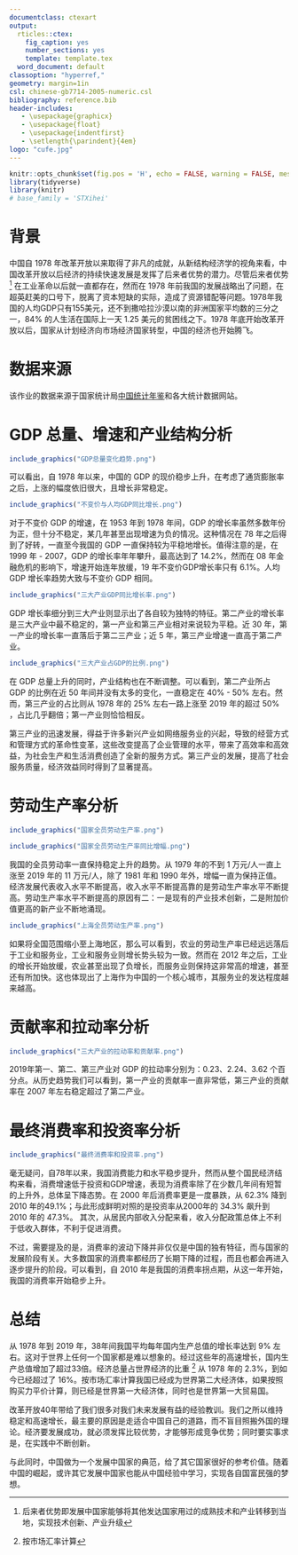 ```yaml
---
documentclass: ctexart
output:
  rticles::ctex:
    fig_caption: yes
    number_sections: yes
    template: template.tex
  word_document: default
classoption: "hyperref,"
geometry: margin=1in
csl: chinese-gb7714-2005-numeric.csl
bibliography: reference.bib
header-includes:
   - \usepackage{graphicx}
   - \usepackage{float}
   - \usepackage{indentfirst}
   - \setlength{\parindent}{4em}
logo: "cufe.jpg"
---
```


```r
knitr::opts_chunk$set(fig.pos = 'H', echo = FALSE, warning = FALSE, message = FALSE)
library(tidyverse)
library(knitr)
# base_family = 'STXihei'
```

\newpage

\tableofcontents

\newpage

# 背景

中国自 1978 年改革开放以来取得了非凡的成就，从新结构经济学的视角来看，中国改革开放以后经济的持续快速发展是发挥了后来者优势的潜力。尽管后来者优势
^[后来者优势即发展中国家能够将其他发达国家用过的成熟技术和产业转移到当地，实现技术创新、产业升级]
在工业革命以后就一直都存在，然而在 1978 年前我国的发展战略出了问题，在超英赶美的口号下，脱离了资本短缺的实际，造成了资源错配等问题。1978年我国的人均GDP只有155美元，还不到撒哈拉沙漠以南的非洲国家平均数的三分之一，84% 的人生活在国际上一天 1.25 美元的贫困线之下。1978 年底开始改革开放以后，国家从计划经济向市场经济国家转型，中国的经济也开始腾飞。

# 数据来源

该作业的数据来源于国家统计局[中国统计年鉴](http://www.stats.gov.cn/tjsj/ndsj/2019/indexch.htm)和各大统计数据网站。

# GDP 总量、增速和产业结构分析

```r
include_graphics("GDP总量变化趋势.png")
```

可以看出，自 1978 年以来，中国的 GDP 的现价稳步上升，在考虑了通货膨胀率之后，上涨的幅度依旧很大，且增长非常稳定。

```r
include_graphics("不变价与人均GDP同比增长.png")
```

对于不变价 GDP 的增速，在 1953 年到 1978 年间，GDP 的增长率虽然多数年份为正，但十分不稳定，某几年甚至出现增速为负的情况。这种情况在 78 年之后得到了好转，一直至今我国的 GDP 一直保持较为平稳地增长。值得注意的是，在 1999 年 - 2007，GDP 的增长率年年攀升，最高达到了 14.2%，然而在 08 年金融危机的影响下，增速开始连年放缓，19 年不变价GDP增长率只有 6.1%。人均 GDP 增长率趋势大致与不变价 GDP 相同。

```r
include_graphics("三大产业GDP同比增长率.png")
```

GDP 增长率细分到三大产业则显示出了各自较为独特的特征。第二产业的增长率是三大产业中最不稳定的，第一产业和第三产业相对来说较为平稳。近 30 年，第一产业的增长率一直落后于第二三产业；近 5 年，第三产业增速一直高于第二产业。

```r
include_graphics("三大产业占GDP的比例.png")
```

在 GDP 总量上升的同时，产业结构也在不断调整。可以看到，第二产业所占 GDP 的比例在近 50 年间并没有太多的变化，一直稳定在 40% - 50% 左右。然而，第三产业的占比则从 1978 年的 25% 左右一路上涨至 2019 年的超过 50% ，占比几乎翻倍；第一产业则恰恰相反。

第三产业的迅速发展，得益于许多新兴产业如网络服务业的兴起，导致的经营方式和管理方式的革命性变革，这些改变提高了企业管理的水平，带来了高效率和高效益，为社会生产和生活消费创造了全新的服务方式。第三产业的发展，提高了社会服务质量，经济效益同时得到了显著提高。

# 劳动生产率分析

```r
include_graphics("国家全员劳动生产率.png")
```

```r
include_graphics("国家全员劳动生产率同比增幅.png")
```

我国的全员劳动率一直保持稳定上升的趋势。从 1979 年的不到 1 万元/人一直上涨至 2019 年的 11 万元/人，除了 1981 年和 1990 年外，增幅一直为保持正值。经济发展代表收入水平不断提高，收入水平不断提高靠的是劳动生产率水平不断提高。劳动生产率水平不断提高的原因有二：一是现有的产业技术创新，二是附加价值更高的新产业不断地涌现。

```r
include_graphics("上海全员劳动生产率.png")
```

如果将全国范围缩小至上海地区，那么可以看到，农业的劳动生产率已经远远落后于工业和服务业，工业和服务业则增长势头较为一致。然而在 2012 年之后，工业的增长开始放缓，农业甚至出现了负增长，而服务业则保持这非常高的增速，甚至还有所加快。这也体现出了上海作为中国的一个核心城市，其服务业的发达程度越来越高。

# 贡献率和拉动率分析

```r
include_graphics("三大产业的拉动率和贡献率.png")
```

2019年第一、第二、第三产业对 GDP 的拉动率分别为：0.23、2.24、3.62 个百分点。从历史趋势我们可以看到，第一产业的贡献率一直非常低，第三产业的贡献率在 2007 年左右稳定超过了第二产业。

# 最终消费率和投资率分析

```r
include_graphics("最终消费率和投资率.png")
```

毫无疑问，自78年以来，我国消费能力和水平稳步提升，然而从整个国民经济结构来看，消费增速低于投资和GDP增速，表现为消费率除了在少数几年间有短暂的上升外，总体呈下降态势。在 2000 年后消费率更是一度暴跌，从 62.3% 降到 2010 年的49.1%；与此形成鲜明对照的是投资率从2000年的 34.3% 飙升到 2010 年的 47.3%。
其次，从居民内部收入分配来看，收入分配政策总体上不利于低收入群体，不利于促进消费。

不过，需要提及的是，消费率的波动下降并非仅仅是中国的独有特征，而与国家的发展阶段有关。大多数国家的消费率都经历了长期下降的过程，而且也都会再进入逐步提升的阶段。可以看到，自 2010 年是我国的消费率拐点期，从这一年开始，我国的消费率开始稳步上升。

# 总结

从 1978 年到 2019 年，38年间我国平均每年国内生产总值的增长率达到 9% 左右。这对于世界上任何一个国家都是难以想象的。经过这些年的高速增长，国内生产总值增加了超过33倍。经济总量占世界经济的比重
^[按市场汇率计算]
从 1978 年的 2.3%，到如今已经超过了 16%。按市场汇率计算我国已经成为世界第二大经济体，如果按照购买力平价计算，则已经是世界第一大经济体，同时也是世界第一大贸易国。

改革开放40年带给了我们很多对我们未来发展有益的经验教训。我们之所以维持稳定和高速增长，最主要的原因是走适合中国自己的道路，而不盲目照搬外国的理论。经济要发展成功，就必须发挥比较优势，才能够形成竞争优势；同时要实事求是，在实践中不断创新。

与此同时，中国做为一个发展中国家的典范，给了其它国家很好的参考价值。随着中国的崛起，或许其它发展中国家也能从中国经验中学习，实现各自国富民强的梦想。


